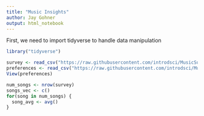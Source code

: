 ```yaml
---
title: "Music Insights"
author: Jay Gohner
output: html_notebook
---
```


First, we need to import tidyverse to handle data manipulation

```r
library("tidyverse")

survey <- read_csv("https://raw.githubusercontent.com/introdsci/MusicSurvey/master/music-survey.csv")
preferences <- read_csv("https://raw.githubusercontent.com/introdsci/MusicSurvey/master/preferences-survey.csv")
View(preferences)

num_songs <- nrow(survey)
songs_vec <- c()
for(song in num_songs) {
  song_avg <- avg()
}











```